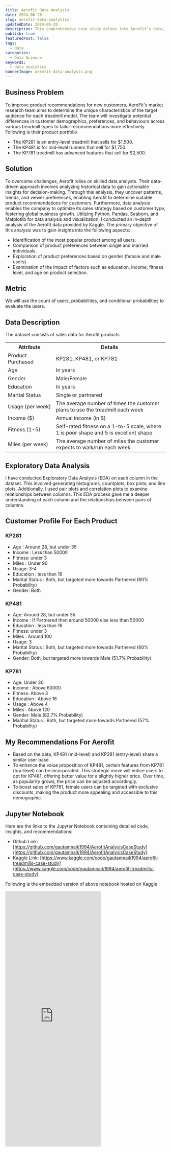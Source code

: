 ```yaml
---
title: Aerofit Data Analysis
date: 2024-06-20
slug: aerofit-data-analytics
updatedDate: 2024-06-20
description: This comprehensive case study delves into Aerofit's data, uncovering valuable insights to enhance sales performance and assist the company in providing tailored product recommendations to consumers
publish: true
featuredPost: false
tags:
  - data
categories:
  - Data Science
keywords:
  - data analytics
bannerImage: aerofit-data-analysis.png
---
```


## Business Problem

To improve product recommendations for new customers, AeroFit's market research team aims to determine the unique characteristics of the target audience for each treadmill model. The team will investigate potential differences in customer demographics, preferences, and behaviours across various treadmill types to tailor recommendations more effectively.
Following is their product portfolio

- The KP281 is an entry-level treadmill that sells for $1,500.
- The KP481 is for mid-level runners that sell for $1,750.
- The KP781 treadmill has advanced features that sell for $2,500.

## Solution

To overcome challenges, Aerofit relies on skilled data analysts. Their data-driven approach involves analyzing historical data to gain actionable insights for decision-making. Through this analysis, they uncover patterns, trends, and viewer preferences, enabling Aerofit to determine suitable product recommendations for customers. Furthermore, data analysis enables the company to optimize its sales strategy based on customer type, fostering global business growth.
Utilizing Python, Pandas, Seaborn, and Matplotlib for data analysis and visualization, I conducted an in-depth analysis of the Aerofit data provided by Kaggle. The primary objective of this analysis was to gain insights into the following aspects:

- Identification of the most popular product among all users.
- Comparison of product preferences between single and married individuals.
- Exploration of product preferences based on gender (female and male users).
- Examination of the impact of factors such as education, income, fitness level, and age on product selection.

## Metric

We will use the count of users, probabilities, and conditional probabilities to evaluate the users.

## Data Description

The dataset consists of sales data for Aerofit products

<table>
  <tbody>
    <tr>
      <th width='30%'>Attribute</th>
      <th>Details</th>
    </tr>
    <tr>
      <td>Product Purchased</td>
      <td>KP281, KP481, or KP781</td>
    </tr>
    <tr>
      <td>Age</td>
      <td>In years</td>
    </tr>
    <tr>
      <td>Gender</td>
      <td>Male/Female</td>
    </tr>
    <tr>
      <td>Education</td>
      <td>In years</td>
    </tr>
    <tr>
      <td>Marital Status</td>
      <td>Single or partnered</td>
    </tr>
    <tr>
      <td>Usage (per week)</td>
      <td>
        The average number of times the customer plans to use the treadmill each
        week
      </td>
    </tr>
    <tr>
      <td>Income ($)</td>
      <td>Annual income (in $)</td>
    </tr>
    <tr>
      <td>Fitness (1-5)</td>
      <td>
        Self-rated fitness on a 1-to-5 scale, where 1 is poor shape and 5 is
        excellent shape
      </td>
    </tr>
    <tr>
      <td>Miles (per week)</td>
      <td>
        The average number of miles the customer expects to walk/run each week
      </td>
    </tr>
  </tbody>
</table>

## Exploratory Data Analysis

I have conducted Exploratory Data Analysis (EDA) on each column in the dataset. This involved generating histograms, countplots, box plots, and line plots. Additionally, I used pair plots and correlation plots to examine relationships between columns. This EDA process gave me a deeper understanding of each column and the relationships between pairs of columns.

## Customer Profile For Each Product

### KP281

- Age : Around 28, but under 35
- Income : Less than 50000
- Fitness: under 3
- Miles : Under 90
- Usage: 3-4
- Education : less than 16
- Marital Status : Both, but targeted more towards Partnered (60% Probability)
- Gender: Both

### KP481

- Age: Around 28, but under 35
- Income : If Partnered then around 50000 else less than 50000
- Education : less than 16
- Fitness: under 3
- Miles : Around 100
- Usage: 3
- Marital Status : Both, but targeted more towards Partnered (60% Probability)
- Gender: Both, but targeted more towards Male (51.7% Probability)

### KP781

- Age: Under 30
- Income : Above 60000
- Fitness: Above 3
- Education : Above 16
- Usage : Above 4
- Miles : Above 120
- Gender: Male (82.7% Probability)
- Maritial Status : Both, but targeted more towards Partnered (57% Probability)

## My Recommendations For Aerofit

- Based on the data, KP481 (mid-level) and KP281 (entry-level) share a similar user base.
- To enhance the value proposition of KP481, certain features from KP781 (top-level) can be incorporated. This strategic move will entice users to opt for KP481, offering better value for a slightly higher price. Over time, as popularity grows, the price can be adjusted accordingly.
- To boost sales of KP781, female users can be targeted with exclusive discounts, making the product more appealing and accessible to this demographic.

## Jupyter Notebook

Here are the links to the Jupyter Notebook containing detailed code, insights, and recommendations:

- Github Link: [https://github.com/gautamnaik1994/AerofitAnalysisCaseStudy](https://github.com/gautamnaik1994/AerofitAnalysisCaseStudy)
- Kaggle Link: [https://www.kaggle.com/code/gautamnaik1994/aerofit-treadmills-case-study](https://www.kaggle.com/code/gautamnaik1994/aerofit-treadmills-case-study)

Following is the embedded version of above notebook hosted on Kaggle

<iframe
  src='https://www.kaggle.com/embed/gautamnaik1994/aerofit-treadmills-case-study?kernelSessionId=152718403'
  height='800'
  className='blog-wide-section'
  frameBorder='0'
  scrolling='auto'
  title='Aerofit Case Study'
></iframe>
